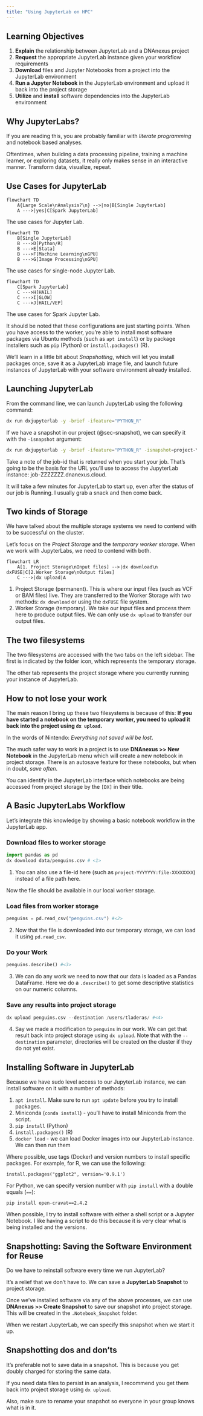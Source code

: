 ```yaml
---
title: "Using JupyterLab on HPC"
---
```


## Learning Objectives

1. **Explain** the relationship between JupyterLab and a DNAnexus project 
2. **Request** the appropriate JupyterLab instance given your workflow requirements
3. **Download** files and Jupyter Notebooks from a project into the JupyterLab environment
4. **Run a Jupyter Notebook** in the JupyterLab environment and upload it back into the project storage
5. **Utilize** and **install** software dependencies into the JupyterLab environment

## Why JupyterLabs?

If you are reading this, you are probably familiar with *literate programming* and notebook based analyses.

Oftentimes, when building a data processing pipeline, training a machine learner, or exploring datasets, it really only makes sense in an interactive manner. Transform data, visualize, repeat.

## Use Cases for JupyterLab

:::{#fig-jupyter}
```mermaid
flowchart TD
    A{Large Scale\nAnalysis?\n} -->|no|B[Single JupyterLab]
    A --->|yes|C[Spark JupyterLab]
```
The use cases for Jupyter Lab.
:::

:::{#fig-single}
```mermaid
flowchart TD
    B[Single JupyterLab]
    B --->D[Python/R]
    B --->E[Stata]
    B --->F[Machine Learning\nGPU]
    B --->G[Image Processing\nGPU]
```
The use cases for single-node Jupyter Lab.
:::

:::{#fig-spark}
```mermaid
flowchart TD
    C[Spark JupyterLab]
    C --->H[HAIL]
    C --->I[GLOW]
    C --->J[HAIL/VEP]
```
The use cases for Spark Jupyter Lab.
:::

It should be noted that these configurations are just starting points. When you have access to the worker, you're able to install most software packages via Ubuntu methods (such as `apt install`) or by package installers such as `pip` (Python) or `install.packages()` (R). 

We'll learn in a little bit about *Snapshotting*, which will let you install packages once, save it as a JupyterLab image file, and launch future instances of JupyterLab with your software environment already installed.

## Launching JupyterLab

From the command line, we can launch JupyterLab using the following command:

```bash
dx run dxjupyterlab -y -brief -ifeature="PYTHON_R"
```

If we have a snapshot in our project (@sec-snapshot), we can specify it with the `-isnapshot` argument:

```bash
dx run dxjupyterlab -y -brief -ifeature="PYTHON_R" -isnapshot=project-YYYYYY:file-XXXXXX
```

Take a note of the job-id that is returned when you start your job. That's going to be the basis for the URL you'll use to access the JupyterLab instance: job-ZZZZZZZ.dnanexus.cloud.

It will take a few minutes for JupyterLab to start up, even after the status of our job is Running. I usually grab a snack and then come back.

## Two kinds of Storage

We have talked about the multiple storage systems we need to contend with to be successful on the cluster. 

Let's focus on the *Project Storage* and the *temporary worker storage*. When we work with JupyterLabs, we need to contend with both.

```mermaid
flowchart LR
    A[1. Project Storage\nInput files] -->|dx download\n dxFUSE|C[2.Worker Storage\nOutput files]
    C --->|dx upload|A
```

1. Project Storage (permanent). This is where our input files (such as VCF or BAM files) live. They are transferred to the Worker Storage with two methods: `dx download` or using the `dxFUSE` file system.
2. Worker Storage (temporary). We take our input files and process them here to produce output files. We can only use `dx upload` to transfer our output files.

## The two filesystems

The two filesystems are accessed with the two tabs on the left sidebar. The first is indicated by the folder icon, which represents the temporary storage.

The other tab represents the project storage where you currently running your instance of JupyterLab.

## How to not lose your work

The main reason I bring up these two filesystems is because of this: **If you have started a notebook on the temporary worker, you need to upload it back into the project using `dx upload`.**

In the words of Nintendo: *Everything not saved will be lost*.

The much safer way to work in a project is to use **DNAnexus >> New Notebook** in the JupyterLab menu which will create a new notebook in project storage. There is an autosave feature for these notebooks, but when in doubt, *save often*.

You can identify in the JupyterLab interface which notebooks are being accessed from project storage by the `[DX]` in their title. 

## A Basic JupyterLabs Workflow

Let's integrate this knowledge by showing a basic notebook workflow in the JupyterLab app.

### Download files to worker storage

```python
import pandas as pd
dx download data/penguins.csv # <1>
```
1. You can also use a file-id here (such as `project-YYYYYYY:file-XXXXXXXX`) instead of a file path here.

Now the file should be available in our local worker storage. 

### Load files from worker storage

```python
penguins = pd.read_csv("penguins.csv") #<2>
```
2. Now that the file is downloaded into our temporary storage, we can load it using `pd.read_csv`.

### Do your Work

```python
penguins.describe() #<3>
```
3. We can do any work we need to now that our data is loaded as a Pandas DataFrame. Here we do a `.describe()` to get some descriptive statistics on our numeric columns.

### Save any results into project storage

```python
dx upload penguins.csv --destination /users/tladeras/ #<4>
```
4. Say we made a modification to `penguins` in our work. We can get that result back into project storage using `dx upload`. Note that with the `--destination` parameter, directories will be created on the cluster if they do not yet exist.

## Installing Software in JupyterLab

Because we have sudo level access to our JupyterLab instance, we can install software on it with a number of methods:

1. `apt install`. Make sure to run `apt update` before you try to install packages.
2. Miniconda (`conda install`) - you'll have to install Miniconda from the script.
3. `pip install` (Python)
4. `install.packages()` (R)
5. `docker load` - we can load Docker images into our JupyterLab instance. We can then run them 

Where possible, use tags (Docker) and version numbers to install specific packages. For example, for R, we can use the following:

```
install.packages("ggplot2", version='0.9.1')
```

For Python, we can specify version number with `pip install` with a double equals (`==`):

```
pip install open-cravat==2.4.2
```

When possible, I try to install software with either a shell script or a Jupyter Notebook. I like having a script to do this because it is very clear what is being installed and the versions.

## Snapshotting: Saving the Software Environment for Reuse {#sec-snapshot}

Do we have to reinstall software every time we run JupyterLab?

It's a relief that we don't have to. We can save a **JupyterLab Snapshot** to project storage.

Once we've installed software via any of the above processes, we can use **DNAnexus >> Create Snapshot** to save our snapshot into project storage. This will be created in the `.Notebook_Snapshot` folder.  

When we restart JupyterLab, we can specify this snapshot when we start it up.


:::{.callout}
## Snapshotting dos and don'ts

It's preferable not to save data in a snapshot. This is because you get doubly charged for storing the same data.

If you need data files to persist in an analysis, I recommend you get them back into project storage using `dx upload`. 

Also, make sure to rename your snapshot so everyone in your group knows what is in it.
:::

